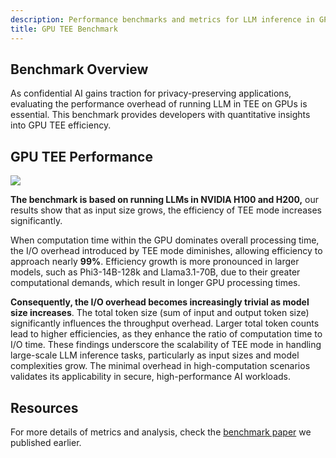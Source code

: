 ```yaml
---
description: Performance benchmarks and metrics for LLM inference in GPU TEE environments.
title: GPU TEE Benchmark
---
```


## Benchmark Overview

As confidential AI gains traction for privacy-preserving applications, evaluating the performance overhead of running LLM in TEE on GPUs is essential. This benchmark provides developers with quantitative insights into GPU TEE efficiency.

## GPU TEE Performance

<Frame caption="Benchmark">
    <img src="/images/confidential-ai/benchmark_result.png" />
</Frame>

**The benchmark is based on running LLMs in NVIDIA H100 and H200,** our results show that as input size grows, the efficiency of TEE mode increases significantly.

When computation time within the GPU dominates overall processing time, the I/O overhead introduced by TEE mode diminishes, allowing efficiency to approach nearly **99%**. Efficiency growth is more pronounced in larger models, such as Phi3-14B-128k and Llama3.1-70B, due to their greater computational demands, which result in longer GPU processing times.

**Consequently, the I/O overhead becomes increasingly trivial as model size increases**. The total token size (sum of input and output token size) significantly influences the throughput overhead. Larger total token counts lead to higher efficiencies, as they enhance the ratio of computation time to I/O time. These findings underscore the scalability of TEE mode in handling large-scale LLM inference tasks, particularly as input sizes and model complexities grow. The minimal overhead in high-computation scenarios validates its applicability in secure, high-performance AI workloads.

## Resources

For more details of metrics and analysis, check the [benchmark paper](https://arxiv.org/pdf/2409.03992) we published earlier.
